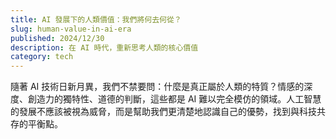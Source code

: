 ```yaml
---
title: AI 發展下的人類價值：我們將何去何從？
slug: human-value-in-ai-era
published: 2024/12/30
description: 在 AI 時代，重新思考人類的核心價值
category: tech
---
```


隨著 AI 技術日新月異，我們不禁要問：什麼是真正屬於人類的特質？情感的深度、創造力的獨特性、道德的判斷，這些都是 AI 難以完全模仿的領域。人工智慧的發展不應該被視為威脅，而是幫助我們更清楚地認識自己的優勢，找到與科技共存的平衡點。
